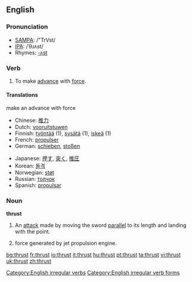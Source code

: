 ==English==
===Pronunciation===
*[[w:SAMPA|SAMPA]]: /"TrVst/
*[[w:IPA|IPA]]: /ˈθɹʌst/
*Rhymes: [[Rhymes:English:-ʌst|-ʌst]]

===Verb===
[[Category:English irregular verbs]]
[[Category:English irregular verb forms]]
{{en-verb2|'''to thrust'''|'''[[thrusts]]'''|'''thrust'''|'''thrust'''|'''[[thrusting]]'''}}

# To make [[advance]] with [[force]].

====Translations ====
{{COW trans}}

;make an advance with force
{{top}}
*Chinese: [[推力]]
*Dutch: [[vooruitstuwen]]
*Finnish: [[työntää]] (1), [[sysätä]] (1), [[iskeä]] (1)
*French: [[propulser]]
*German: [[schieben]], [[stoßen]]
{{mid}}
*Japanese: [[押す]], [[突く]], [[推圧]]
*Korean: [[돌격]]
*Norwegian: [[støt]]
*Russian: [[толчок]]
*Spanish: [[propulsar]]
{{bottom}}

===Noun===
'''thrust'''
# {{fencing}} An [[att]]ack made by moving the sword [[parallel]] to its length and landing with the point.
# force generated by jet propulsion engine.

[[bg:thrust]]
[[fr:thrust]]
[[io:thrust]]
[[it:thrust]]
[[hu:thrust]]
[[pt:thrust]]
[[ta:thrust]]
[[vi:thrust]]
[[uk:thrust]]
[[zh:thrust]]